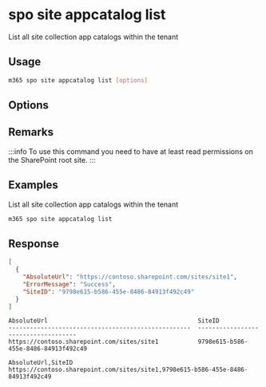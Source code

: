 
# spo site appcatalog list

List all site collection app catalogs within the tenant

## Usage

```sh
m365 spo site appcatalog list [options]
```

## Options

<Global />

## Remarks

:::info
To use this command you need to have at least read permissions on the SharePoint root site.
:::

## Examples

List all site collection app catalogs within the tenant

```sh
m365 spo site appcatalog list
```

## Response

<Tabs>
  <TabItem value="JSON">

  ```json
  [
    {
      "AbsoluteUrl": "https://contoso.sharepoint.com/sites/site1",
      "ErrorMessage": "Success",
      "SiteID": "9798e615-b586-455e-8486-84913f492c49"
    }
  ]
  ```

  </TabItem>
  <TabItem value="Text">

  ```text
  AbsoluteUrl                                          SiteID
  ---------------------------------------------------  ------------------------------------
  https://contoso.sharepoint.com/sites/site1           9798e615-b586-455e-8486-84913f492c49
  ```

  </TabItem>
  <TabItem value="CSV">

  ```csv
  AbsoluteUrl,SiteID
  https://contoso.sharepoint.com/sites/site1,9798e615-b586-455e-8486-84913f492c49
  ```

  </TabItem>
</Tabs>

